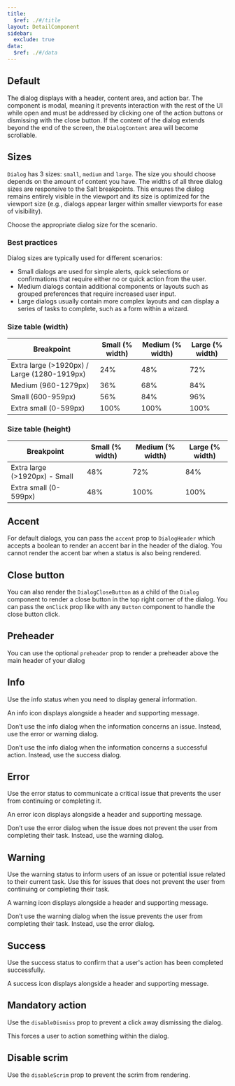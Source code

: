 ```yaml
---
title:
  $ref: ./#/title
layout: DetailComponent
sidebar:
  exclude: true
data:
  $ref: ./#/data
---
```


## Default

The dialog displays with a header, content area, and action bar. The component is modal, meaning it prevents interaction with the rest of the UI while open and must be addressed by clicking one of the action buttons or dismissing with the close button. If the content of the dialog extends beyond the end of the screen, the `DialogContent` area will become scrollable.

<LivePreview componentName="dialog" exampleName="Default" />

## Sizes

`Dialog` has 3 sizes: `small`, `medium` and `large`. The size you should choose depends on the amount of content you have. The widths of all three dialog sizes are responsive to the Salt breakpoints. This ensures the dialog remains entirely visible in the viewport and its size is optimized for the viewport size (e.g., dialogs appear larger within smaller viewports for ease of visibility).

Choose the appropriate dialog size for the scenario.

### Best practices

Dialog sizes are typically used for different scenarios:

- Small dialogs are used for simple alerts, quick selections or confirmations that require either no or quick action from the user.
- Medium dialogs contain additional components or layouts such as grouped preferences that require increased user input.
- Large dialogs usually contain more complex layouts and can display a series of tasks to complete, such as a form within a wizard.

### Size table (width)

| **Breakpoint**                              | **Small (% width)** | **Medium (% width)** | **Large (% width)** |
| ------------------------------------------- | ------------------- | -------------------- | ------------------- |
| Extra large (>1920px) / Large (1280-1919px) | 24%                 | 48%                  | 72%                 |
| Medium (960-1279px)                         | 36%                 | 68%                  | 84%                 |
| Small (600-959px)                           | 56%                 | 84%                  | 96%                 |
| Extra small (0-599px)                       | 100%                | 100%                 | 100%                |

### Size table (height)

| **Breakpoint**                | **Small (% width)** | **Medium (% width)** | **Large (% width)** |
| ----------------------------- | ------------------- | -------------------- | ------------------- |
| Extra large (>1920px) - Small | 48%                 | 72%                  | 84%                 |
| Extra small (0-599px)         | 48%                 | 100%                 | 100%                |

<LivePreview componentName="dialog" exampleName="Sizes" />

## Accent

For default dialogs, you can pass the `accent` prop to `DialogHeader` which accepts a boolean to render an accent bar in the header of the dialog. You cannot render the accent bar when a status is also being rendered.

<LivePreview componentName="dialog" exampleName="WithoutAccent" />

## Close button

You can also render the `DialogCloseButton` as a child of the `Dialog` component to render a close button in the top right corner of the dialog. You can pass the `onClick` prop like with any `Button` component to handle the close button click.

<LivePreview componentName="dialog" exampleName="CloseButton" />

## Preheader

You can use the optional `preheader` prop to render a preheader above the main header of your dialog

<LivePreview componentName="dialog" exampleName="Preheader" />

## Info

Use the info status when you need to display general information.

An info icon displays alongside a header and supporting message.

Don’t use the info dialog when the information concerns an issue. Instead, use the error or warning dialog.

Don’t use the info dialog when the information concerns a successful action. Instead, use the success dialog.

<LivePreview componentName="dialog" exampleName="Info" />

## Error

Use the error status to communicate a critical issue that prevents the user from continuing or completing it.

An error icon displays alongside a header and supporting message.

Don’t use the error dialog when the issue does not prevent the user from completing their task. Instead, use the warning dialog.

<LivePreview componentName="dialog" exampleName="Error" />

## Warning

Use the warning status to inform users of an issue or potential issue related to their current task. Use this for issues that does not prevent the user from continuing or completing their task.

A warning icon displays alongside a header and supporting message.

Don’t use the warning dialog when the issue prevents the user from completing their task. Instead, use the error dialog.

<LivePreview componentName="dialog" exampleName="Warning" />

## Success

Use the success status to confirm that a user's action has been completed successfully.

A success icon displays alongside a header and supporting message.

<LivePreview componentName="dialog" exampleName="Success" />

## Mandatory action

Use the `disableDismiss` prop to prevent a click away dismissing the dialog.

This forces a user to action something within the dialog.

<LivePreview componentName="dialog" exampleName="MandatoryAction" />

## Disable scrim

Use the `disableScrim` prop to prevent the scrim from rendering.

<LivePreview componentName="dialog" exampleName="DisableScrim" />
